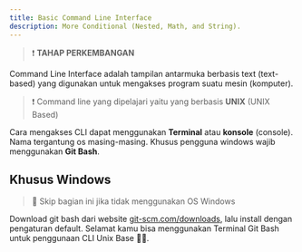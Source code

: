 ```yaml
---
title: Basic Command Line Interface
description: More Conditional (Nested, Math, and String).
---
```


> ❗ **TAHAP PERKEMBANGAN**

Command Line Interface adalah tampilan antarmuka berbasis text (text-based)
yang digunakan untuk mengakses program suatu mesin (komputer).

> ❗ Command line yang dipelajari yaitu yang berbasis **UNIX** (UNIX Based)

Cara mengakses CLI dapat menggunakan **Terminal** atau **konsole** (console).
Nama tergantung os masing-masing. Khusus pengguna windows wajib menggunakan
**Git Bash**.

## Khusus Windows

> 🚩 Skip bagian ini jika tidak menggunakan OS Windows

Download git bash dari website <a href="https://git-scm.com/downloads" target="_blank">git-scm.com/downloads</a>, lalu install dengan pengaturan default. Selamat kamu bisa menggunakan Terminal Git Bash
untuk penggunaan CLI Unix Base 🎉🎉.
